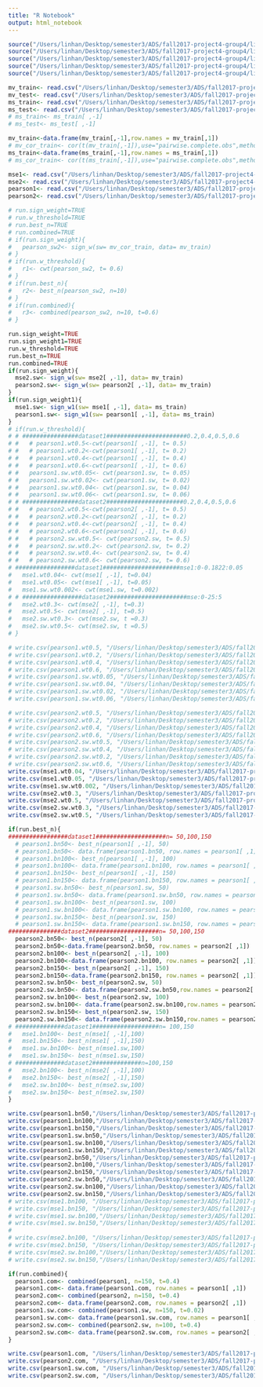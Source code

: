 ```yaml
---
title: "R Notebook"
output: html_notebook
---
```


```r
source("/Users/linhan/Desktop/semester3/ADS/fall2017-project4-group4/lib/sign_weight.R")
source("/Users/linhan/Desktop/semester3/ADS/fall2017-project4-group4/lib/sign_weight1.R")
source("/Users/linhan/Desktop/semester3/ADS/fall2017-project4-group4/lib/w_threshold.R")
source("/Users/linhan/Desktop/semester3/ADS/fall2017-project4-group4/lib/best_n.R")
source("/Users/linhan/Desktop/semester3/ADS/fall2017-project4-group4/lib/combined.R")
```

```r
mv_train<- read.csv("/Users/linhan/Desktop/semester3/ADS/fall2017-project4-group4/data/train2.csv",header = T, stringsAsFactors = F)
mv_test<- read.csv("/Users/linhan/Desktop/semester3/ADS/fall2017-project4-group4/data/test2.csv",header = T, stringsAsFactors = F)
ms_train<- read.csv("/Users/linhan/Desktop/semester3/ADS/fall2017-project4-group4/data/MS_train2.csv",header = T, stringsAsFactors = F)
ms_test<- read.csv("/Users/linhan/Desktop/semester3/ADS/fall2017-project4-group4/data/MS_test2.csv",header = T, stringsAsFactors = F)
# ms_train<- ms_train[ ,-1]
# ms_test<- ms_test[ ,-1]
```

```r
mv_train<-data.frame(mv_train[,-1],row.names = mv_train[,1])
# mv_cor_train<- cor(t(mv_train[,-1]),use="pairwise.complete.obs",method="pearson")
ms_train<-data.frame(ms_train[,-1],row.names = ms_train[,1])
# ms_cor_train<- cor(t(ms_train[,-1]),use="pairwise.complete.obs",method="pearson")
```

```r
mse1<- read.csv("/Users/linhan/Desktop/semester3/ADS/fall2017-project4-group4/data/mse1.csv",header = T, stringsAsFactors = F)
mse2<- read.csv("/Users/linhan/Desktop/semester3/ADS/fall2017-project4-group4/data/mse2.csv",header = T, stringsAsFactors = F)
pearson1<- read.csv("/Users/linhan/Desktop/semester3/ADS/fall2017-project4-group4/data/pearson1.csv",header = T, stringsAsFactors = F)
pearson2<- read.csv("/Users/linhan/Desktop/semester3/ADS/fall2017-project4-group4/data/pearson2.csv",header = T, stringsAsFactors = F)
```


```r
# run.sign_weight=TRUE
# run.w_threshold=TRUE 
# run.best_n=TRUE
# run.combined=TRUE
# if(run.sign_weight){
#   pearson_sw2<- sign_w(sw= mv_cor_train, data= mv_train)
# }
# if(run.w_threshold){
#   r1<- cwt(pearson_sw2, t= 0.6)
# }
# if(run.best_n){
#   r2<- best_n(pearson_sw2, n=10)
# }
# if(run.combined){
#   r3<- combined(pearson_sw2, n=10, t=0.6)
# }
```



```r
run.sign_weight=TRUE
run.sign_weight1=TRUE
run.w_threshold=TRUE 
run.best_n=TRUE
run.combined=TRUE
if(run.sign_weight){
  mse2.sw<- sign_w(sw= mse2[ ,-1], data= mv_train)
  pearson2.sw<- sign_w(sw= pearson2[ ,-1], data= mv_train)
}
if(run.sign_weight1){
  mse1.sw<- sign_w1(sw= mse1[ ,-1], data= ms_train)
  pearson1.sw<- sign_w1(sw= pearson1[ ,-1], data= ms_train)
}
# if(run.w_threshold){
# # ################dataset1#######################0.2,0.4,0.5,0.6
# #   # pearson1.wt0.5<-cwt(pearson1[ ,-1], t= 0.5)
# #   # pearson1.wt0.2<-cwt(pearson1[ ,-1], t= 0.2)
# #   # pearson1.wt0.4<-cwt(pearson1[ ,-1], t= 0.4)
# #   # pearson1.wt0.6<-cwt(pearson1[ ,-1], t= 0.6)
# #   pearson1.sw.wt0.05<- cwt(pearson1.sw, t= 0.05)
# #   pearson1.sw.wt0.02<- cwt(pearson1.sw, t= 0.02)
# #   pearson1.sw.wt0.04<- cwt(pearson1.sw, t= 0.04)
# #   pearson1.sw.wt0.06<- cwt(pearson1.sw, t= 0.06)
# # ################dataset2######################0.2,0.4,0.5,0.6
# #   # pearson2.wt0.5<-cwt(pearson2[ ,-1], t= 0.5)
# #   # pearson2.wt0.2<-cwt(pearson2[ ,-1], t= 0.2)
# #   # pearson2.wt0.4<-cwt(pearson2[ ,-1], t= 0.4)
# #   # pearson2.wt0.6<-cwt(pearson2[ ,-1], t= 0.6)
# #   # pearson2.sw.wt0.5<- cwt(pearson2.sw, t= 0.5)
# #   # pearson2.sw.wt0.2<- cwt(pearson2.sw, t= 0.2)
# #   # pearson2.sw.wt0.4<- cwt(pearson2.sw, t= 0.4)
# #   # pearson2.sw.wt0.6<- cwt(pearson2.sw, t= 0.6)
# #################dataset1######################mse1:0-0.1822:0.05
#   mse1.wt0.04<- cwt(mse1[ ,-1], t=0.04)
#   mse1.wt0.05<- cwt(mse1[ ,-1], t=0.05)
#   mse1.sw.wt0.002<- cwt(mse1.sw, t=0.002)
# # #################dataset2######################mse:0-25:5
#   mse2.wt0.3<- cwt(mse2[ ,-1], t=0.3)
#   mse2.wt0.5<- cwt(mse2[ ,-1], t=0.5)
#   mse2.sw.wt0.3<- cwt(mse2.sw, t =0.3)
#   mse2.sw.wt0.5<- cwt(mse2.sw, t =0.5)
# }
```

```r
# write.csv(pearson1.wt0.5, "/Users/linhan/Desktop/semester3/ADS/fall2017-project4-group4/output/pearson1.wt0.5.csv")
# write.csv(pearson1.wt0.2, "/Users/linhan/Desktop/semester3/ADS/fall2017-project4-group4/output/pearson1.wt0.2.csv")
# write.csv(pearson1.wt0.4, "/Users/linhan/Desktop/semester3/ADS/fall2017-project4-group4/output/pearson1.wt0.4.csv")
# write.csv(pearson1.wt0.6, "/Users/linhan/Desktop/semester3/ADS/fall2017-project4-group4/output/pearson1.wt0.6.csv")
# write.csv(pearson1.sw.wt0.05, "/Users/linhan/Desktop/semester3/ADS/fall2017-project4-group4/output/pearson1.sw.wt0.05.csv")
# write.csv(pearson1.sw.wt0.04, "/Users/linhan/Desktop/semester3/ADS/fall2017-project4-group4/output/pearson1.sw.wt0.04.csv")
# write.csv(pearson1.sw.wt0.02, "/Users/linhan/Desktop/semester3/ADS/fall2017-project4-group4/output/pearson1.sw.wt0.02.csv")
# write.csv(pearson1.sw.wt0.06, "/Users/linhan/Desktop/semester3/ADS/fall2017-project4-group4/output/pearson1.sw.wt0.06.csv")

# write.csv(pearson2.wt0.5, "/Users/linhan/Desktop/semester3/ADS/fall2017-project4-group4/output/pearson2.wt0.5.csv")
# write.csv(pearson2.wt0.2, "/Users/linhan/Desktop/semester3/ADS/fall2017-project4-group4/output/pearson2.wt0.2.csv")
# write.csv(pearson2.wt0.4, "/Users/linhan/Desktop/semester3/ADS/fall2017-project4-group4/output/pearson2.wt0.4.csv")
# write.csv(pearson2.wt0.6, "/Users/linhan/Desktop/semester3/ADS/fall2017-project4-group4/output/pearson2.wt0.6.csv")
# write.csv(pearson2.sw.wt0.5, "/Users/linhan/Desktop/semester3/ADS/fall2017-project4-group4/output/pearson2.sw.wt0.5.csv")
# write.csv(pearson2.sw.wt0.4, "/Users/linhan/Desktop/semester3/ADS/fall2017-project4-group4/output/pearson2.sw.wt0.4.csv")
# write.csv(pearson2.sw.wt0.2, "/Users/linhan/Desktop/semester3/ADS/fall2017-project4-group4/output/pearson2.sw.wt0.2.csv")
# write.csv(pearson2.sw.wt0.6, "/Users/linhan/Desktop/semester3/ADS/fall2017-project4-group4/output/pearson2.sw.wt0.6.csv")
write.csv(mse1.wt0.04, "/Users/linhan/Desktop/semester3/ADS/fall2017-project4-group4/output/mse1.wt0.04.csv")
write.csv(mse1.wt0.05, "/Users/linhan/Desktop/semester3/ADS/fall2017-project4-group4/output/mse1.wt0.05.csv")
write.csv(mse1.sw.wt0.002, "/Users/linhan/Desktop/semester3/ADS/fall2017-project4-group4/output/mse1.sw.wt0.002.csv")
write.csv(mse2.wt0.3, "/Users/linhan/Desktop/semester3/ADS/fall2017-project4-group4/output/mse2.wt0.3.csv")
write.csv(mse2.wt0.5, "/Users/linhan/Desktop/semester3/ADS/fall2017-project4-group4/output/mse2.wt0.5.csv")
write.csv(mse2.sw.wt0.3, "/Users/linhan/Desktop/semester3/ADS/fall2017-project4-group4/output/mse2.sw.wt0.3.csv")
write.csv(mse2.sw.wt0.5, "/Users/linhan/Desktop/semester3/ADS/fall2017-project4-group4/output/mse2.sw.wt0.5.csv")
```

```r
if(run.best_n){
#################dataset1####################n= 50,100,150
  # pearson1.bn50<- best_n(pearson1[ ,-1], 50)
  # pearson1.bn50<- data.frame(pearson1.bn50, row.names = pearson1[ ,1])
  # pearson1.bn100<- best_n(pearson1[ ,-1], 100)
  # pearson1.bn100<- data.frame(pearson1.bn100, row.names = pearson1[ ,1])
  # pearson1.bn150<- best_n(pearson1[ ,-1], 150)
  # pearson1.bn150<- data.frame(pearson1.bn150, row.names = pearson1[ ,1])
  # pearson1.sw.bn50<- best_n(pearson1.sw, 50)
  # pearson1.sw.bn50<- data.frame(pearson1.sw.bn50, row.names = pearson1[ ,1])
  # pearson1.sw.bn100<- best_n(pearson1.sw, 100)
  # pearson1.sw.bn100<- data.frame(pearson1.sw.bn100, row.names = pearson1[ ,1])
  # pearson1.sw.bn150<- best_n(pearson1.sw, 150)
  # pearson1.sw.bn150<- data.frame(pearson1.sw.bn150, row.names = pearson1[ ,1])
###############dataset2####################n= 50,100,150
  pearson2.bn50<- best_n(pearson2[ ,-1], 50)
  pearson2.bn50<-data.frame(pearson2.bn50, row.names = pearson2[ ,1])
  pearson2.bn100<- best_n(pearson2[ ,-1], 100)
  pearson2.bn100<-data.frame(pearson2.bn100, row.names = pearson2[ ,1])
  pearson2.bn150<- best_n(pearson2[ ,-1], 150)
  pearson2.bn150<-data.frame(pearson2.bn150, row.names = pearson2[ ,1])
  pearson2.sw.bn50<- best_n(pearson2.sw, 50)
  pearson2.sw.bn50<- data.frame(pearson2.sw.bn50,row.names = pearson2[ ,1])
  pearson2.sw.bn100<- best_n(pearson2.sw, 100)
  pearson2.sw.bn100<- data.frame(pearson2.sw.bn100,row.names = pearson2[ ,1])
  pearson2.sw.bn150<- best_n(pearson2.sw, 150)
  pearson2.sw.bn150<- data.frame(pearson2.sw.bn150,row.names = pearson2[ ,1])
# ##############dataset1###################n= 100,150
#   mse1.bn100<- best_n(mse1[ ,-1],100)
#   mse1.bn150<- best_n(mse1[ ,-1],150)
#   mse1.sw.bn100<- best_n(mse1.sw,100)
#   mse1.sw.bn150<- best_n(mse1.sw,150)
# ##############dataset2##############n=100,150
#   mse2.bn100<- best_n(mse2[ ,-1],100)
#   mse2.bn150<- best_n(mse2[ ,-1],150)
#   mse2.sw.bn100<- best_n(mse2.sw,100)
#   mse2.sw.bn150<- best_n(mse2.sw,150)
}
```

```r
write.csv(pearson1.bn50,"/Users/linhan/Desktop/semester3/ADS/fall2017-project4-group4/output/pearson1.bn50.csv")
write.csv(pearson1.bn100,"/Users/linhan/Desktop/semester3/ADS/fall2017-project4-group4/output/pearson1.bn100.csv")
write.csv(pearson1.bn150,"/Users/linhan/Desktop/semester3/ADS/fall2017-project4-group4/output/pearson1.bn150.csv")
write.csv(pearson1.sw.bn50,"/Users/linhan/Desktop/semester3/ADS/fall2017-project4-group4/output/pearson1.sw.bn50.csv")
write.csv(pearson1.sw.bn100,"/Users/linhan/Desktop/semester3/ADS/fall2017-project4-group4/output/pearson1.sw.bn100.csv")
write.csv(pearson1.sw.bn150,"/Users/linhan/Desktop/semester3/ADS/fall2017-project4-group4/output/pearson1.sw.bn150.csv")
write.csv(pearson2.bn50,"/Users/linhan/Desktop/semester3/ADS/fall2017-project4-group4/output/pearson2.bn50.csv")
write.csv(pearson2.bn100,"/Users/linhan/Desktop/semester3/ADS/fall2017-project4-group4/output/pearson2.bn100.csv")
write.csv(pearson2.bn150,"/Users/linhan/Desktop/semester3/ADS/fall2017-project4-group4/output/pearson2.bn150.csv")
write.csv(pearson2.sw.bn50,"/Users/linhan/Desktop/semester3/ADS/fall2017-project4-group4/output/pearson2.sw.bn50.csv")
write.csv(pearson2.sw.bn100,"/Users/linhan/Desktop/semester3/ADS/fall2017-project4-group4/output/pearson2.sw.bn100.csv")
write.csv(pearson2.sw.bn150,"/Users/linhan/Desktop/semester3/ADS/fall2017-project4-group4/output/pearson2.sw.bn150.csv")
# write.csv(mse1.bn100, "/Users/linhan/Desktop/semester3/ADS/fall2017-project4-group4/output/mse1.bn100.csv")
# write.csv(mse1.bn150, "/Users/linhan/Desktop/semester3/ADS/fall2017-project4-group4/output/mse1.bn150.csv")
# write.csv(mse1.sw.bn100,"/Users/linhan/Desktop/semester3/ADS/fall2017-project4-group4/output/mse1.sw.bn100.csv")
# write.csv(mse1.sw.bn150,"/Users/linhan/Desktop/semester3/ADS/fall2017-project4-group4/output/mse1.sw.bn150.csv")
# 
# write.csv(mse2.bn100, "/Users/linhan/Desktop/semester3/ADS/fall2017-project4-group4/output/mse2.bn100.csv")
# write.csv(mse2.bn150, "/Users/linhan/Desktop/semester3/ADS/fall2017-project4-group4/output/mse2.bn150.csv")
# write.csv(mse2.sw.bn100,"/Users/linhan/Desktop/semester3/ADS/fall2017-project4-group4/output/mse2.sw.bn100.csv")
# write.csv(mse2.sw.bn150,"/Users/linhan/Desktop/semester3/ADS/fall2017-project4-group4/output/mse2.sw.bn150.csv")
```

```r
if(run.combined){
  pearson1.com<- combined(pearson1, n=150, t=0.4)
  pearson1.com<- data.frame(pearson1.com, row.names = pearson1[ ,1])
  pearson2.com<- combined(pearson2, n=150, t=0.4)
  pearson2.com<- data.frame(pearson2.com, row.names = pearson2[ ,1])
  pearson1.sw.com<- combined(pearson1.sw, n=150, t=0.02)
  pearson1.sw.com<- data.frame(pearson1.sw.com, row.names = pearson1[ ,1])
  pearson2.sw.com<- combined(pearson2.sw, n=100, t=0.4)
  pearson2.sw.com<- data.frame(pearson2.sw.com, row.names = pearson2[ ,1])
}
```

```r
write.csv(pearson1.com, "/Users/linhan/Desktop/semester3/ADS/fall2017-project4-group4/output/pearson1.com")
write.csv(pearson2.com, "/Users/linhan/Desktop/semester3/ADS/fall2017-project4-group4/output/pearson2.com")
write.csv(pearson1.sw.com, "/Users/linhan/Desktop/semester3/ADS/fall2017-project4-group4/output/pearson1.sw.com")
write.csv(pearson2.sw.com, "/Users/linhan/Desktop/semester3/ADS/fall2017-project4-group4/output/pearson2.sw.com")
```